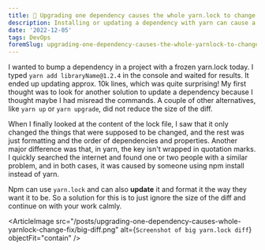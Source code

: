 ```yaml
---
title: 📜 Upgrading one dependency causes the whole yarn.lock to change - fix
description: Installing or updating a dependency with yarn can cause a whole lock file to change. In reality, it doesn't bump versions of the packages you wouldn't suspect, but it does change the formatting and the order of everything.
date: '2022-12-05'
tags: DevOps
foremSlug: upgrading-one-dependency-causes-the-whole-yarnlock-to-change-fix-22p7
---
```


I wanted to bump a dependency in a project with a frozen yarn.lock today. I typed `yarn add libraryName@1.2.4` in the console and waited for results. It ended up updating approx. 10k lines, which was quite surprising! My first thought was to look for another solution to update a dependency because I thought maybe I had misread the commands. A couple of other alternatives, like `yarn up` or `yarn upgrade`, did not reduce the size of the diff.

When I finally looked at the content of the lock file, I saw that it only changed the things that were supposed to be changed, and the rest was just formatting and the order of dependencies and properties. Another major difference was that, in yarn, the key isn't wrapped in quotation marks. I quickly searched the internet and found one or two people with a similar problem, and in both cases, it was caused by someone using npm install instead of yarn. 

Npm can use `yarn.lock` and can also **update** it and format it the way they want it to be. So a solution for this is to just ignore the size of the diff and continue on with your work calmly.

<ArticleImage src="/posts/upgrading-one-dependency-causes-whole-yarnlock-change-fix/big-diff.png" alt={`Screenshot of big yarn.lock diff`} objectFit="contain" />